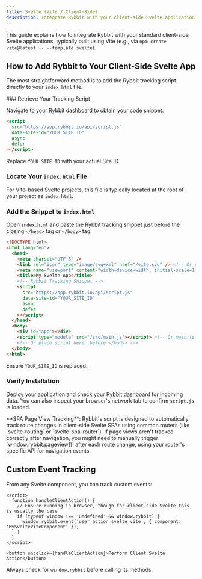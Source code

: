 ```yaml
---
title: Svelte (Vite / Client-Side)
description: Integrate Rybbit with your client-side Svelte application
---
```




This guide explains how to integrate Rybbit with your standard client-side Svelte applications, typically built using Vite (e.g., via `npm create vite@latest -- --template svelte`).

## How to Add Rybbit to Your Client-Side Svelte App

The most straightforward method is to add the Rybbit tracking script directly to your `index.html` file.

<Steps>
### Retrieve Your Tracking Script

Navigate to your Rybbit dashboard to obtain your code snippet:

```html
<script
  src="https://app.rybbit.io/api/script.js"
  data-site-id="YOUR_SITE_ID"
  async
  defer
></script>
```
Replace `YOUR_SITE_ID` with your actual Site ID.

### Locate Your `index.html` File

For Vite-based Svelte projects, this file is typically located at the root of your project as `index.html`.

### Add the Snippet to `index.html`

Open `index.html` and paste the Rybbit tracking snippet just before the closing `</head>` tag or `</body>` tag.

```html filename="index.html (Vite)"
<!DOCTYPE html>
<html lang="en">
  <head>
    <meta charset="UTF-8" />
    <link rel="icon" type="image/svg+xml" href="/vite.svg" /> <!-- Or your favicon -->
    <meta name="viewport" content="width=device-width, initial-scale=1.0" />
    <title>My Svelte App</title>
    <!-- Rybbit Tracking Snippet -->
    <script
      src="https://app.rybbit.io/api/script.js"
      data-site-id="YOUR_SITE_ID"
      async
      defer
    ></script>
  </head>
  <body>
    <div id="app"></div>
    <script type="module" src="/src/main.js"></script> <!-- Or main.ts -->
    <!-- Or place script here, before </body> -->
  </body>
</html>
```
Ensure `YOUR_SITE_ID` is replaced.

### Verify Installation

Deploy your application and check your Rybbit dashboard for incoming data. You can also inspect your browser's network tab to confirm `script.js` is loaded.
</Steps>

<Callout type="info">
  **SPA Page View Tracking**: Rybbit's script is designed to automatically track route changes in client-side Svelte SPAs using common routers (like `svelte-routing` or `svelte-spa-router`). If page views aren't tracked correctly after navigation, you might need to manually trigger `window.rybbit.pageview()` after each route change, using your router's specific API for navigation events.
</Callout>

## Custom Event Tracking

From any Svelte component, you can track custom events:

```svelte
<script>
  function handleClientAction() {
    // Ensure running in browser, though for client-side Svelte this is usually the case
    if (typeof window !== 'undefined' && window.rybbit) {
      window.rybbit.event('user_action_svelte_vite', { component: 'MySvelteViteComponent' });
    }
  }
</script>

<button on:click={handleClientAction}>Perform Client Svelte Action</button>
```
Always check for `window.rybbit` before calling its methods.
